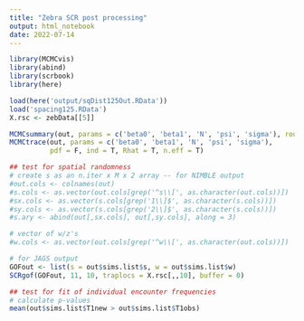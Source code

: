 ```yaml
---
title: "Zebra SCR post processing"
output: html_notebook
date: 2022-07-14
---
```


```r
library(MCMCvis)
library(abind)
library(scrbook)
library(here)

load(here('output/sqDist125Out.RData'))
load('spacing125.RData')
X.rsc <- zebData[[5]]
```


```r
MCMCsummary(out, params = c('beta0', 'beta1', 'N', 'psi', 'sigma'), round = 2)
MCMCtrace(out, params = c('beta0', 'beta1', 'N', 'psi', 'sigma'),
          pdf = F, ind = T, Rhat = T, n.eff = T)
```

```r
## test for spatial randomness
# create s as an n.iter x M x 2 array -- for NIMBLE output
#out.cols <- colnames(out)
#s.cols <- as.vector(out.cols[grep('^s\\[', as.character(out.cols))])
#sx.cols <- as.vector(s.cols[grep('1\\]$', as.character(s.cols))])
#sy.cols <- as.vector(s.cols[grep('2\\]$', as.character(s.cols))])
#s.ary <- abind(out[,sx.cols], out[,sy.cols], along = 3)

# vector of w/z's
#w.cols <- as.vector(out.cols[grep('^w\\[', as.character(out.cols))])

# for JAGS output
GOFout <- list(s = out$sims.list$s, w = out$sims.list$w)
SCRgof(GOFout, 11, 10, traplocs = X.rsc[,,10], buffer = 0)

## test for fit of individual encounter frequencies
# calculate p-values
mean(out$sims.list$T1new > out$sims.list$T1obs)
```